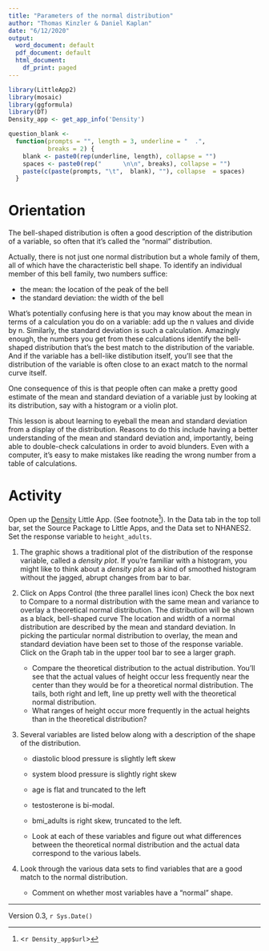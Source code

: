```yaml
---
title: "Parameters of the normal distribution"
author: "Thomas Kinzler & Daniel Kaplan"
date: "6/12/2020"
output:
  word_document: default
  pdf_document: default
  html_document:
    df_print: paged
---
```


```r
library(LittleApp2)
library(mosaic)
library(ggformula)
library(DT)
Density_app <- get_app_info('Density')

question_blank <-
  function(prompts = "", length = 3, underline = "  .",
           breaks = 2) {
    blank <- paste0(rep(underline, length), collapse = "")
    spaces <- paste0(rep("      \n\n", breaks), collapse = "")
    paste(c(paste(prompts, "\t",  blank), ""), collapse  = spaces)
  }
```


# Orientation

The bell-shaped distribution is often a good description of the distribution  of a variable, so often that it's called the "normal" distribution. 

Actually, there is not just one normal distribution but a whole family of  them, all of which have the characteristic bell shape. To identify an individual member of this bell family, two numbers suffice: 

* the mean: the location of the peak of the bell
* the standard deviation: the width of the bell

What's potentially confusing here is that you may know about the mean in terms of a calculation you do on a variable: add up the n values and divide by  n.  Similarly, the standard deviation is such a calculation. Amazingly enough, the numbers you get from these calculations identify the bell-shaped distribution that's the best match to the distribution of the variable. And if the variable has a bell-like distibution itself, you'll see that the distribution of the variable is often close to an exact match to the normal curve itself.

One consequence of this is that people often can make a pretty good estimate of the mean and standard deviation of a variable just by looking at its distribution, say with a histogram or a violin plot. 

This lesson is about learning to eyeball the mean and standard deviation from a display of the distribution. Reasons to do this include having a better understanding of the mean and standard deviation and, importantly, being able to double-check calculations in order to avoid blunders. Even with a computer, it's easy to make mistakes like reading the wrong number from a table of calculations. 


# Activity

Open up the [Density](`r Density_app$url`) Little App. (See footnote^[<`r Density_app$url`>]). In the Data tab in the top toll bar, set the Source Package to Little Apps, and the Data set to NHANES2. Set the response variable to `height_adults`. 

1. The graphic shows a traditional plot of the distribution of the response variable, called a *density plot*. If you're familiar with a histogram, you might like to think about a *density plot* as a kind of smoothed histogram without the jagged, abrupt changes from bar to bar.

    
2. Click on Apps Control (the three parallel lines icon) Check the box next to Compare to a normal distribution with the same mean and variance to overlay a theoretical normal distribution. The distribution will be shown as a black, bell-shaped curve The location and width of a normal distribution are described by the mean and standard deviation. In picking the particular normal distribution to overlay, the mean and standard deviation have been set to those of the response variable. Click on the Graph tab in the upper tool bar to see a larger graph. 

    * Compare the theoretical distribution to the actual distribution. You'll see that the actual values of height occur less frequently near the center than they would be for a theoretical normal distribution. The tails, both right and left, line up pretty well with the theoretical normal distribution. 
    * What ranges of height occur more frequently in the actual heights than in the theoretical distribution? 

3. Several variables are listed below along with a description of the shape of the distribution.
    - diastolic blood pressure is slightly left skew
    - system blood pressure is slightly right skew
    - age is flat and truncated to the left
    - testosterone is bi-modal. 
    - bmi_adults is right skew, truncated to the left.
    
    * Look at each of these variables and figure out what differences between the theoretical normal distribution and the actual data correspond to the various labels.
    
4. Look through the various data sets to find variables that are a good match to the normal distribution.

    * Comment on whether most variables have a "normal" shape.



     
----------------------

Version 0.3, `r Sys.Date()`
